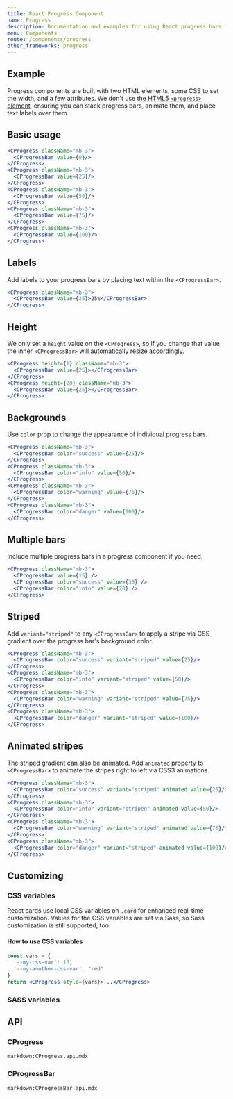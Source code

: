 ```yaml
---
title: React Progress Component
name: Progress
description: Documentation and examples for using React progress bars featuring support for stacked bars, animated backgrounds, and text labels.
menu: Components
route: /components/progress
other_frameworks: progress
---
```



## Example

Progress components are built with two HTML elements, some CSS to set the width, and a few attributes. We don't use [the HTML5 `<progress>` element](https://developer.mozilla.org/en-US/docs/Web/HTML/Element/progress), ensuring you can stack progress bars, animate them, and place text labels over them.

## Basic usage

```jsx preview
<CProgress className="mb-3">
  <CProgressBar value={0}/>
</CProgress>
<CProgress className="mb-3">
  <CProgressBar value={25}/>
</CProgress>
<CProgress className="mb-3">
  <CProgressBar value={50}/>
</CProgress>
<CProgress className="mb-3">
  <CProgressBar value={75}/>
</CProgress>
<CProgress className="mb-3">
  <CProgressBar value={100}/>
</CProgress>
```

## Labels

Add labels to your progress bars by placing text within the `<CProgressBar>`.

```jsx preview
<CProgress className="mb-3">
  <CProgressBar value={25}>25%</CProgressBar>
</CProgress>
```

## Height

We only set a `height` value on the `<CProgress>`, so if you change that value the inner `<CProgressBar>` will automatically resize accordingly.

```jsx preview
<CProgress height={1} className="mb-3">
  <CProgressBar value={25}></CProgressBar>
</CProgress>
<CProgress height={20} className="mb-3">
  <CProgressBar value={25}></CProgressBar>
</CProgress>
```

## Backgrounds

Use `color` prop to change the appearance of individual progress bars.

```jsx preview
<CProgress className="mb-3">
  <CProgressBar color="success" value={25}/>
</CProgress>
<CProgress className="mb-3">
  <CProgressBar color="info" value={50}/>
</CProgress>
<CProgress className="mb-3">
  <CProgressBar color="warning" value={75}/>
</CProgress>
<CProgress className="mb-3">
  <CProgressBar color="danger" value={100}/>
</CProgress>
```

## Multiple bars

Include multiple progress bars in a progress component if you need.

```jsx preview
<CProgress className="mb-3">
  <CProgressBar value={15} />
  <CProgressBar color="success" value={30} />
  <CProgressBar color="info" value={20} />
</CProgress>
```

## Striped

Add `variant="striped"` to any `<CProgressBar>` to apply a stripe via CSS gradient over the progress bar's background color.

```jsx preview
<CProgress className="mb-3">
  <CProgressBar color="success" variant="striped" value={25}/>
</CProgress>
<CProgress className="mb-3">
  <CProgressBar color="info" variant="striped" value={50}/>
</CProgress>
<CProgress className="mb-3">
  <CProgressBar color="warning" variant="striped" value={75}/>
</CProgress>
<CProgress className="mb-3">
  <CProgressBar color="danger" variant="striped" value={100}/>
</CProgress>
```

## Animated stripes

The striped gradient can also be animated. Add `animated` property to `<CProgressBar>` to animate the stripes right to left via CSS3 animations.

```jsx preview
<CProgress className="mb-3">
  <CProgressBar color="success" variant="striped" animated value={25}/>
</CProgress>
<CProgress className="mb-3">
  <CProgressBar color="info" variant="striped" animated value={50}/>
</CProgress>
<CProgress className="mb-3">
  <CProgressBar color="warning" variant="striped" animated value={75}/>
</CProgress>
<CProgress className="mb-3">
  <CProgressBar color="danger" variant="striped" animated value={100}/>
</CProgress>
```

## Customizing

### CSS variables

React cards use local CSS variables on `.card` for enhanced real-time customization. Values for the CSS variables are set via Sass, so Sass customization is still supported, too.

<ScssDocs file="_progress.scss" capture="progress-css-vars"/>

#### How to use CSS variables

```jsx
const vars = { 
  '--my-css-var': 10,
  '--my-another-css-var': "red" 
}
return <CProgress style={vars}>...</CProgress>
```

### SASS variables

<ScssDocs file="_variables.scss" capture="progress-variables"/>

## API

### CProgress

`markdown:CProgress.api.mdx`

### CProgressBar

`markdown:CProgressBar.api.mdx`
